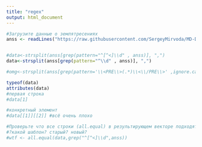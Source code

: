 ```yaml
---
title: "regex"
output: html_document
---
```


```r
#Загрузите данные о землятресениях
anss <- readLines("https://raw.githubusercontent.com/SergeyMirvoda/MD-DA-2017/master/data/earthquakes_2011.html", warn=FALSE)


#data<-strsplit(anss[grep(pattern="^[^<]\\d" , anss)], ",")
data<-strsplit(anss[grep(pattern="^\\d" , anss)], ",")

#omg<-strsplit(anss[grep(pattern='\\<PRE\\>(.*)\\<\\/PRE\\>' ,ignore.case = TRUE, perl = TRUE, anss)], ",")

typeof(data)
attributes(data)
#первая строка
#data[1]

#конкретный элемент
#data[[1]][[2]] #всё очень плохо

#Проверьте что все строки (all.equal) в результирующем векторе подходят под шаблон. 
#?какой шаблон? старый? новый?
#wtf <- all.equal(data,grep("^[^<]\\d",anss))
```
